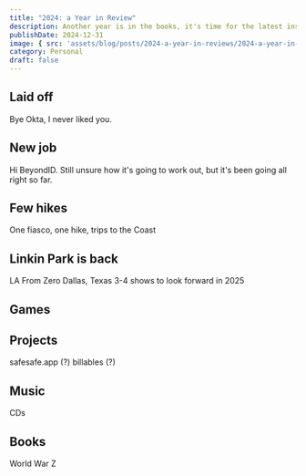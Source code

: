 ```yaml
---
title: "2024: a Year in Review"
description: Another year is in the books, it's time for the latest installment of my "Year in Review" series. This year sucked in so many ways, but there were a few bright spots as well.
publishDate: 2024-12-31
image: { src: 'assets/blog/posts/2024-a-year-in-reviews/2024-a-year-in-review.jpg', alt: "A dark cover image with large text reading '2024: a year in review'" }
category: Personal
draft: false
---
```



## Laid off

Bye Okta, I never liked you.


<LinkPreview id="https://auth0.com" />

## New job

Hi BeyondID. Still unsure how it's going to work out, but it's been going all right so far.

## Few hikes

One fiasco, one hike, trips to the Coast

## Linkin Park is back

<LinkPreview id="https://linkinpark.com" hideMedia />

LA
From Zero
Dallas, Texas
3-4 shows to look forward in 2025

## Games

## Projects

<LinkPreview id="https://music.rosnovsky.us" />

safesafe.app (?)
billables (?)

## Music

CDs

## Books

World War Z
